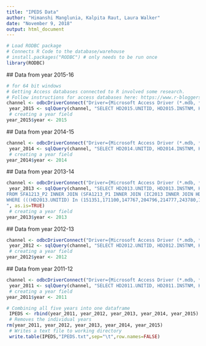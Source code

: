 ---
title: "IPEDS Data"
author: "Himanshi Manglunia, Kalpita Raut, Laura Walker"
date: "November 9, 2018"
output: html_document
---

```{r setup, include=FALSE}
# Load RODBC package 
# Connects R Code to the database/warehouse
# install.packages("RODBC") # only needs to be run once
library(RODBC)
```
 ## Data from year 2015-16
```{r setup, include=FALSE}
# for 64 bit windows
# Getting Access databases connected to R involved some research. 
# Follow instructions for access databases here: https://www.r-bloggers.com/getting-access-data-into-r/ 
channel <- odbcDriverConnect("Driver={Microsoft Access Driver (*.mdb, *.accdb)};DBQ=H:/IPEDS/2015_16_IPEDS_Database.accdb")
 year_2015 <- sqlQuery(channel, "SELECT HD2015.UNITID, HD2015.INSTNM, HD2015.LONGITUD, HD2015.LATITUDE, ADM2015.ACTCM25, ADM2015.ACTCM75, ADM2015.ACTEN25, ADM2015.ACTEN75, ADM2015.ACTMT25, ADM2015.ACTMT75, ADM2015.ACTNUM, ADM2015.SATPCT, ADM2015.ACTWR25, ADM2015.ACTWR75, ADM2015.ADMCON7, ADM2015.ADMCON8, ADM2015.ADMCON9, ADM2015.SATMT25, ADM2015.SATMT75, ADM2015.SATNUM, ADM2015.SATVR25, ADM2015.SATVR75, ADM2015.SATWR25, ADM2015.SATWR75, SFA1415_P1.SCFA2, SFA1415_P1.SCFY2, SFA1415_P1.SCUGRAD, SFA1415_P2.GIS4G0, SFA1415_P2.GIS4G1, SFA1415_P2.GIS4G10, SFA1415_P2.GIS4G11, SFA1415_P2.GIS4G12, SFA1415_P2.GIS4G2, SFA1415_P2.GIS4G20, SFA1415_P2.GIS4G21, SFA1415_P2.GIS4G22, SFA1415_P2.GIS4G30, SFA1415_P2.GIS4G31, SFA1415_P2.GIS4G32, SFA1415_P2.GIS4G40, SFA1415_P2.GIS4G41, SFA1415_P2.GIS4G42, SFA1415_P2.GIS4G50, SFA1415_P2.GIS4G51, SFA1415_P2.GIS4G52, SFA1415_P2.GRN4G0, SFA1415_P2.GRN4G1, SFA1415_P2.GRN4G10, SFA1415_P2.GRN4G11, SFA1415_P2.GRN4G12, SFA1415_P2.GRN4G2, SFA1415_P2.GRN4G20, SFA1415_P2.GRN4G21, SFA1415_P2.GRN4G22, SFA1415_P2.GRN4G30, SFA1415_P2.GRN4G31, SFA1415_P2.GRN4G32, SFA1415_P2.GRN4G40, SFA1415_P2.GRN4G41, SFA1415_P2.GRN4G42, SFA1415_P2.GRN4G50, SFA1415_P2.GRN4G51, SFA1415_P2.GRN4G52 FROM SFA1415_P2 INNER JOIN (SFA1415_P1 INNER JOIN (ADM2015 INNER JOIN HD2015 ON ADM2015.UNITID = HD2015.UNITID) ON SFA1415_P1.UNITID = HD2015.UNITID) ON SFA1415_P2.UNITID = HD2015.UNITID WHERE (((HD2015.UNITID) In (151351,171100,147767,204796,214777,243780,186380,145637,153658,163286,170976,174066,181464,240444)));", as.is=TRUE) 
 # creating a year field
year_2015$year <- 2015
```
 ## Data from year 2014-15
```{r setup, include=FALSE}
channel <- odbcDriverConnect("Driver={Microsoft Access Driver (*.mdb, *.accdb)};DBQ=H:/IPEDS/2014_15_IPEDS_Database.accdb")
 year_2014 <- sqlQuery(channel, "SELECT HD2014.UNITID, HD2014.INSTNM, HD2014.LONGITUD, HD2014.LATITUDE, ADM2014.ACTCM25, ADM2014.ACTCM75, ADM2014.ACTEN25, ADM2014.ACTEN75, ADM2014.ACTMT25, ADM2014.ACTMT75, ADM2014.ACTNUM, ADM2014.SATPCT AS SATPCT, ADM2014.ACTWR25, ADM2014.ACTWR75, ADM2014.ADMCON7, ADM2014.ADMCON8, ADM2014.ADMCON9, ADM2014.SATMT25, ADM2014.SATMT75, ADM2014.SATNUM, ADM2014.SATVR25, ADM2014.SATVR75, ADM2014.SATWR25, ADM2014.SATWR75, SFA1314_P1.SCFA2, SFA1314_P1.SCFY2, SFA1314_P1.SCUGRAD, SFA1314_P2.GIS4G0, SFA1314_P2.GIS4G1, SFA1314_P2.GIS4G10, SFA1314_P2.GIS4G11, SFA1314_P2.GIS4G12, SFA1314_P2.GIS4G2, SFA1314_P2.GIS4G20, SFA1314_P2.GIS4G21, SFA1314_P2.GIS4G22, SFA1314_P2.GIS4G30, SFA1314_P2.GIS4G31, SFA1314_P2.GIS4G32, SFA1314_P2.GIS4G40, SFA1314_P2.GIS4G41, SFA1314_P2.GIS4G42, SFA1314_P2.GIS4G50, SFA1314_P2.GIS4G51, SFA1314_P2.GIS4G52, SFA1314_P2.GRN4G0, SFA1314_P2.GRN4G1, SFA1314_P2.GRN4G10, SFA1314_P2.GRN4G11, SFA1314_P2.GRN4G12, SFA1314_P2.GRN4G2, SFA1314_P2.GRN4G20, SFA1314_P2.GRN4G21, SFA1314_P2.GRN4G22, SFA1314_P2.GRN4G30, SFA1314_P2.GRN4G31, SFA1314_P2.GRN4G32, SFA1314_P2.GRN4G40, SFA1314_P2.GRN4G41, SFA1314_P2.GRN4G42, SFA1314_P2.GRN4G50, SFA1314_P2.GRN4G51, SFA1314_P2.GRN4G52 FROM SFA1314_P2 INNER JOIN (SFA1314_P1 INNER JOIN (ADM2014 INNER JOIN HD2014 ON ADM2014.UNITID = HD2014.UNITID) ON SFA1314_P1.UNITID = HD2014.UNITID) ON SFA1314_P2.UNITID = HD2014.UNITID WHERE (((HD2014.UNITID) In (151351,171100,147767,204796,214777,243780,186380,145637,153658,163286,170976,174066,181464,240444)));", as.is=TRUE) 
 # creating a year field
year_2014$year <- 2014
```
 ## Data from year 2013-14
```{r setup, include=FALSE}
channel <- odbcDriverConnect("Driver={Microsoft Access Driver (*.mdb, *.accdb)};DBQ=H:/IPEDS/2013_14_IPEDS_Database.accdb")
 year_2013 <- sqlQuery(channel, "SELECT HD2013.UNITID, HD2013.INSTNM, HD2013.LONGITUD, HD2013.LATITUDE, IC2013.ACTCM25, IC2013.ACTCM75, IC2013.ACTEN25, IC2013.ACTEN75, IC2013.ACTMT25, IC2013.ACTMT75, IC2013.ACTNUM, IC2013.SATPCT, IC2013.ACTWR25, IC2013.ACTWR75, IC2013.ADMCON7, IC2013.ADMCON8, IC2013.ADMCON9, IC2013.SATMT25, IC2013.SATMT75, IC2013.SATNUM, IC2013.SATVR25, IC2013.SATVR75, IC2013.SATWR25, IC2013.SATWR75, SFA1213_P1.SCFA2, SFA1213_P1.SCFY2, SFA1213_P1.SCUGRAD, SFA1213_P2.GIS4G0, SFA1213_P2.GIS4G1, SFA1213_P2.GIS4G10, SFA1213_P2.GIS4G11, SFA1213_P2.GIS4G12, SFA1213_P2.GIS4G2, SFA1213_P2.GIS4G20, SFA1213_P2.GIS4G21, SFA1213_P2.GIS4G22, SFA1213_P2.GIS4G30, SFA1213_P2.GIS4G31, SFA1213_P2.GIS4G32, SFA1213_P2.GIS4G40, SFA1213_P2.GIS4G41, SFA1213_P2.GIS4G42, SFA1213_P2.GIS4G50, SFA1213_P2.GIS4G51, SFA1213_P2.GIS4G52, SFA1213_P2.GRN4G0, SFA1213_P2.GRN4G1, SFA1213_P2.GRN4G10, SFA1213_P2.GRN4G11, SFA1213_P2.GRN4G12, SFA1213_P2.GRN4G2, SFA1213_P2.GRN4G20, SFA1213_P2.GRN4G21, SFA1213_P2.GRN4G22, SFA1213_P2.GRN4G30, SFA1213_P2.GRN4G31, SFA1213_P2.GRN4G32, SFA1213_P2.GRN4G40, SFA1213_P2.GRN4G41, SFA1213_P2.GRN4G42, SFA1213_P2.GRN4G50, SFA1213_P2.GRN4G51, SFA1213_P2.GRN4G52
FROM SFA1213_P2 INNER JOIN (SFA1213_P1 INNER JOIN (IC2013 INNER JOIN HD2013 ON IC2013.UNITID = HD2013.UNITID) ON SFA1213_P1.UNITID = HD2013.UNITID) ON SFA1213_P2.UNITID = HD2013.UNITID
WHERE (((HD2013.UNITID) In (151351,171100,147767,204796,214777,243780,186380,145637,153658,163286,170976,174066,181464,240444)));
", as.is=TRUE) 
 # creating a year field
year_2013$year <- 2013
```
 ## Data from year 2012-13
```{r setup, include=FALSE}
channel <- odbcDriverConnect("Driver={Microsoft Access Driver (*.mdb, *.accdb)};DBQ=H:/IPEDS/2012_13_IPEDS_Database.accdb")
 year_2012 <- sqlQuery(channel, "SELECT HD2012.UNITID, HD2012.INSTNM, HD2012.LONGITUD, HD2012.LATITUDE, IC2012.ACTCM25, IC2012.ACTCM75, IC2012.ACTEN25, IC2012.ACTEN75, IC2012.ACTMT25, IC2012.ACTMT75, IC2012.ACTNUM, IC2012.SATPCT, IC2012.ACTWR25, IC2012.ACTWR75, IC2012.ADMCON7, IC2012.ADMCON8, IC2012.ADMCON9, IC2012.SATMT25, IC2012.SATMT75, IC2012.SATNUM, IC2012.SATVR25, IC2012.SATVR75, IC2012.SATWR25, IC2012.SATWR75, SFA1112_P1.SCFA2, SFA1112_P1.SCFY2, SFA1112_P1.SCUGRAD, SFA1112_P2.GIS4G0, SFA1112_P2.GIS4G1, SFA1112_P2.GIS4G10, SFA1112_P2.GIS4G11, SFA1112_P2.GIS4G12, SFA1112_P2.GIS4G2, SFA1112_P2.GIS4G20, SFA1112_P2.GIS4G21, SFA1112_P2.GIS4G22, SFA1112_P2.GIS4G30, SFA1112_P2.GIS4G31, SFA1112_P2.GIS4G32, SFA1112_P2.GIS4G40, SFA1112_P2.GIS4G41, SFA1112_P2.GIS4G42, SFA1112_P2.GIS4G50, SFA1112_P2.GIS4G51, SFA1112_P2.GIS4G52, SFA1112_P2.GRN4G0, SFA1112_P2.GRN4G1, SFA1112_P2.GRN4G10, SFA1112_P2.GRN4G11, SFA1112_P2.GRN4G12, SFA1112_P2.GRN4G2, SFA1112_P2.GRN4G20, SFA1112_P2.GRN4G21, SFA1112_P2.GRN4G22, SFA1112_P2.GRN4G30, SFA1112_P2.GRN4G31, SFA1112_P2.GRN4G32, SFA1112_P2.GRN4G40, SFA1112_P2.GRN4G41, SFA1112_P2.GRN4G42, SFA1112_P2.GRN4G50, SFA1112_P2.GRN4G51, SFA1112_P2.GRN4G52 FROM SFA1112_P2 INNER JOIN (SFA1112_P1 INNER JOIN (IC2012 INNER JOIN HD2012 ON IC2012.UNITID = HD2012.UNITID) ON SFA1112_P1.UNITID = HD2012.UNITID) ON SFA1112_P2.UNITID = HD2012.UNITID WHERE (((HD2012.UNITID) In (151351,171100,147767,204796,214777,243780,186380,145637,153658,163286,170976,174066,181464,240444)));", as.is=TRUE) 
 # creating a year field
year_2012$year <- 2012
```
 ## Data from year 2011-12
```{r setup, include=FALSE}
channel <- odbcDriverConnect("Driver={Microsoft Access Driver (*.mdb, *.accdb)};DBQ=H:/IPEDS/2011_12_IPEDS_Database.accdb")
 year_2011 <- sqlQuery(channel, "SELECT HD2011.UNITID, HD2011.INSTNM, HD2011.LONGITUD, HD2011.LATITUDE, IC2011.ACTCM25, IC2011.ACTCM75, IC2011.ACTEN25, IC2011.ACTEN75, IC2011.ACTMT25, IC2011.ACTMT75, IC2011.ACTNUM, IC2011.SATPCT, IC2011.ACTWR25, IC2011.ACTWR75, IC2011.ADMCON7, IC2011.ADMCON8, IC2011.ADMCON9, IC2011.SATMT25, IC2011.SATMT75, IC2011.SATNUM, IC2011.SATVR25, IC2011.SATVR75, IC2011.SATWR25, IC2011.SATWR75, SFA1011_P1.SCFA2, SFA1011_P1.SCFY2, SFA1011_P1.SCUGRAD, SFA1011_P2.GIS4G0, SFA1011_P2.GIS4G1, SFA1011_P2.GIS4G10, SFA1011_P2.GIS4G11, SFA1011_P2.GIS4G12, SFA1011_P2.GIS4G2, SFA1011_P2.GIS4G20, SFA1011_P2.GIS4G21, SFA1011_P2.GIS4G22, SFA1011_P2.GIS4G30, SFA1011_P2.GIS4G31, SFA1011_P2.GIS4G32, SFA1011_P2.GIS4G40, SFA1011_P2.GIS4G41, SFA1011_P2.GIS4G42, SFA1011_P2.GIS4G50, SFA1011_P2.GIS4G51, SFA1011_P2.GIS4G52, SFA1011_P2.GRN4G0, SFA1011_P2.GRN4G1, SFA1011_P2.GRN4G10, SFA1011_P2.GRN4G11, SFA1011_P2.GRN4G12, SFA1011_P2.GRN4G2, SFA1011_P2.GRN4G20, SFA1011_P2.GRN4G21, SFA1011_P2.GRN4G22, SFA1011_P2.GRN4G30, SFA1011_P2.GRN4G31, SFA1011_P2.GRN4G32, SFA1011_P2.GRN4G40, SFA1011_P2.GRN4G41, SFA1011_P2.GRN4G42, SFA1011_P2.GRN4G50, SFA1011_P2.GRN4G51, SFA1011_P2.GRN4G52 FROM SFA1011_P2 INNER JOIN (SFA1011_P1 INNER JOIN (IC2011 INNER JOIN HD2011 ON IC2011.UNITID = HD2011.UNITID) ON SFA1011_P1.UNITID = HD2011.UNITID) ON SFA1011_P2.UNITID = HD2011.UNITID WHERE (((HD2011.UNITID) In (151351,171100,147767,204796,214777,243780,186380,145637,153658,163286,170976,174066,181464,240444)));", as.is=TRUE) 
 # creating a year field
year_2011$year <- 2011
```

```{r setup, include=FALSE}
# Combining all five years into one dataframe
 IPEDS <- rbind(year_2011, year_2012, year_2013, year_2014, year_2015)
 # Removes the individual years
rm(year_2011, year_2012, year_2013, year_2014, year_2015)
 # Writes a text file to working directory 
 write.table(IPEDS,"IPEDS.txt",sep="\t",row.names=FALSE)
```
